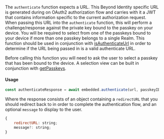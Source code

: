 The `authenticate` function expects a URL. This Beyond Identity specific URL is generated during on OAuth2 authorization flow and carries with it a JWT that contains information specific to the current authorization request. When passing this URL into the `authenticate` function, this will perform a challenge/response against the private key bound to the passkey on your device. You will be required to select from one of the passkeys bound to your device if more than one passkey belongs to a single Realm. This function should be used in conjunction with [isAuthenticateUrl](#authenticate-url-validation) in order to determine if the URL being passed in is a valid authenticate URL.

Before calling this function you will need to ask the user to select a passkey that has been bound to the device. A selection view can be built in conjunction with [getPasskeys](#listing-passkeys).

#### Usage

```javascript
const authenticateResponse = await embedded.authenticate(url, passkeyID);
```

Where the response consists of an object containing a `redirectURL` that you should redirect back to in order to complete the authentication flow, and an optional `message` to display to the user.

```javascript
{
    redirectURL: string;
    message?: string;
}
```

